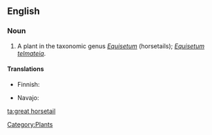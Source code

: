 ==English==

===Noun===
{{en-noun|sg=[[great]] [[horsetail]]}}

# A plant in the taxonomic genus ''[[Equisetum]]'' (horsetails); ''[[Equisetum telmateia]]''.

====Translations====
{{trans-top|plant}}
*Finnish: {{t-|fi|jättikorte}}
{{trans-mid}}
* Navajo: {{tø|nv|ałtį́į́ jikʼáshí}}
{{trans-bottom}}

[[Category:Plants]]

[[ta:great horsetail]]